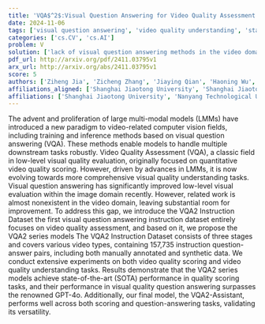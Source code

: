 ```yaml
---
title: 'VQA$^2$:Visual Question Answering for Video Quality Assessment'
date: 2024-11-06
tags: ['visual question answering', 'video quality understanding', 'state-of-the-art performance', 'VQA2-Assistant', 'video quality assessment', 'low-level visual quality evaluation', 'video quality scoring', 'instruction dataset', 'VQA2 series models', 'large multi-modal models']
categories: ['cs.CV', 'cs.AI']
problem: V
solution: ['lack of visual question answering methods in the video domain']
pdf_url: http://arxiv.org/pdf/2411.03795v1
arx_url: http://arxiv.org/abs/2411.03795v1
score: 5
authors: ['Ziheng Jia', 'Zicheng Zhang', 'Jiaying Qian', 'Haoning Wu', 'Wei Sun', 'Chunyi Li', 'Xiaohong Liu', 'Weisi Lin', 'Guangtao Zhai', 'Xiongkuo Min']
affiliations_aligned: ['Shanghai Jiaotong University', 'Shanghai Jiaotong University', 'Shanghai Jiaotong University', 'Nanyang Technological University', 'Shanghai Jiaotong University', 'Shanghai Jiaotong University', 'Shanghai Jiaotong University', 'Nanyang Technological University', 'Shanghai Jiaotong University', 'Shanghai Jiaotong University']
affiliations: ['Shanghai Jiaotong University', 'Nanyang Technological University']
---
```



The advent and proliferation of large multi-modal models (LMMs) have introduced a new paradigm to video-related computer vision fields, including training and inference methods based on visual question answering (VQA). These methods enable models to handle multiple downstream tasks robustly. Video Quality Assessment (VQA), a classic field in low-level visual quality evaluation, originally focused on quantitative video quality scoring. However, driven by advances in LMMs, it is now evolving towards more comprehensive visual quality understanding tasks. Visual question answering has significantly improved low-level visual evaluation within the image domain recently. However, related work is almost nonexistent in the video domain, leaving substantial room for improvement. To address this gap, we introduce the VQA2 Instruction Dataset the first visual question answering instruction dataset entirely focuses on video quality assessment, and based on it, we propose the VQA2 series models The VQA2 Instruction Dataset consists of three stages and covers various video types, containing 157,735 instruction question-answer pairs, including both manually annotated and synthetic data. We conduct extensive experiments on both video quality scoring and video quality understanding tasks. Results demonstrate that the VQA2 series models achieve state-of-the-art (SOTA) performance in quality scoring tasks, and their performance in visual quality question answering surpasses the renowned GPT-4o. Additionally, our final model, the VQA2-Assistant, performs well across both scoring and question-answering tasks, validating its versatility.